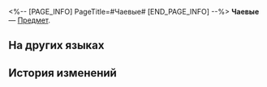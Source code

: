 <%-- [PAGE_INFO]
PageTitle=#Чаевые#
[END_PAGE_INFO] --%>
{{Предмет Инфобокс
|id          = 281005
|Изображение = Предмет Чаевые.png
|Тип         = 
|Инвентарь   = 
|Редкость    = 4
|Эффект      = 
|Описание    = Чаевые от монстров из бара «Проснись и пой», можно обменять на награды в Учёте выручки.
}}
{{Описание|На самом деле это крышечка от газировки «Услада».<br /><br />''«С виду совершенно бесполезна, но для некоторых это ценнейшее сокровище».''}}
'''Чаевые''' — [[Предмет]].

==На других языках==
{{На других языках
|en   = Tips
|zhs  = 顾客小费
|zht  = 顧客小費
|ja   = チップ
|ko   = 손님의 팁
|es   = Propinas de los clientes
|fr   = Pourboires
|ru   = Чаевые
|th   = ทิปจากลูกค้า
|vi   = Tiền Boa
|de   = Trinkgeld
|id   = Tip Pelanggan
|pt   = Gorjetas
}}

==История изменений==
{{История изменений|3.5}}